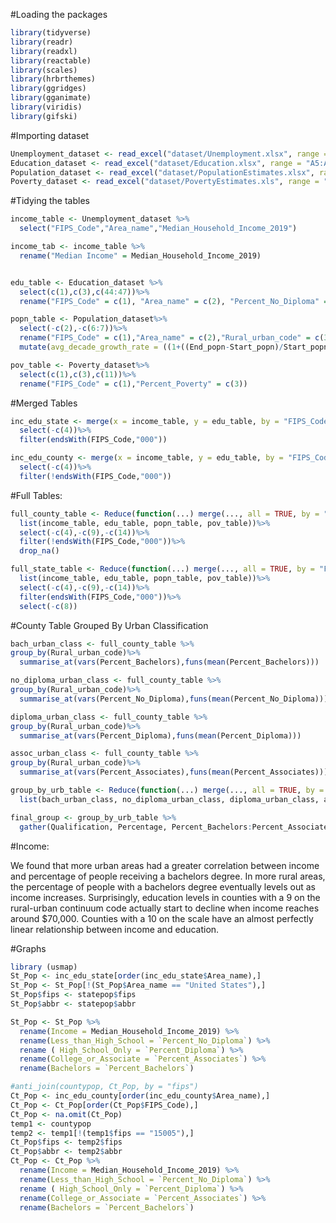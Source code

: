 #Loading the packages

```r
library(tidyverse)
library(readr)
library(readxl)
library(reactable)
library(scales)
library(hrbrthemes)
library(ggridges)
library(gganimate)
library(viridis)
library(gifski)
```

#Importing dataset

```r
Unemployment_dataset <- read_excel("dataset/Unemployment.xlsx", range = "A5:CN3201")
Education_dataset <- read_excel("dataset/Education.xlsx", range = "A5:AU3209")
Population_dataset <- read_excel("dataset/PopulationEstimates.xlsx", range = "A2:H3203")
Poverty_dataset <- read_excel("dataset/PovertyEstimates.xls", range = "A5:AB3198")
```

#Tidying the tables

```r
income_table <- Unemployment_dataset %>%
  select("FIPS_Code","Area_name","Median_Household_Income_2019")

income_tab <- income_table %>% 
  rename("Median Income" = Median_Household_Income_2019)


edu_table <- Education_dataset %>%
  select(c(1),c(3),c(44:47))%>%
  rename("FIPS_Code" = c(1), "Area_name" = c(2), "Percent_No_Diploma" = c(3), "Percent_Diploma" = c(4), "Percent_Associates" = c(5),"Percent_Bachelors" = c(6))

popn_table <- Population_dataset%>%
  select(-c(2),-c(6:7))%>%
  rename("FIPS_Code" = c(1),"Area_name" = c(2),"Rural_urban_code" = c(3),"Start_popn" = c(4), "End_popn" = c(5))%>%
  mutate(avg_decade_growth_rate = ((1+((End_popn-Start_popn)/Start_popn))^(1/3)-1))

pov_table <- Poverty_dataset%>%
  select(c(1),c(3),c(11))%>%
  rename("FIPS_Code" = c(1),"Percent_Poverty" = c(3))

```

#Merged Tables

```r
inc_edu_state <- merge(x = income_table, y = edu_table, by = "FIPS_Code")%>%
  select(-c(4))%>%
  filter(endsWith(FIPS_Code,"000"))

inc_edu_county <- merge(x = income_table, y = edu_table, by = "FIPS_Code")%>%
  select(-c(4))%>%
  filter(!endsWith(FIPS_Code,"000"))
```

#Full Tables:

```r
full_county_table <- Reduce(function(...) merge(..., all = TRUE, by = "FIPS_Code"),
  list(income_table, edu_table, popn_table, pov_table))%>%
  select(-c(4),-c(9),-c(14))%>%
  filter(!endsWith(FIPS_Code,"000"))%>%
  drop_na()

full_state_table <- Reduce(function(...) merge(..., all = TRUE, by = "FIPS_Code"),
  list(income_table, edu_table, popn_table, pov_table))%>%
  select(-c(4),-c(9),-c(14))%>%
  filter(endsWith(FIPS_Code,"000"))%>%
  select(-c(8))

```

#County Table Grouped By Urban Classification

```r
bach_urban_class <- full_county_table %>%
group_by(Rural_urban_code)%>%
  summarise_at(vars(Percent_Bachelors),funs(mean(Percent_Bachelors)))

no_diploma_urban_class <- full_county_table %>%
group_by(Rural_urban_code)%>%
  summarise_at(vars(Percent_No_Diploma),funs(mean(Percent_No_Diploma)))

diploma_urban_class <- full_county_table %>%
group_by(Rural_urban_code)%>%
  summarise_at(vars(Percent_Diploma),funs(mean(Percent_Diploma)))

assoc_urban_class <- full_county_table %>%
group_by(Rural_urban_code)%>%
  summarise_at(vars(Percent_Associates),funs(mean(Percent_Associates)))

```

```r
group_by_urb_table <- Reduce(function(...) merge(..., all = TRUE, by = "Rural_urban_code"),
  list(bach_urban_class, no_diploma_urban_class, diploma_urban_class, assoc_urban_class))
```

```r

final_group <- group_by_urb_table %>% 
  gather(Qualification, Percentage, Percent_Bachelors:Percent_Associates)

```

#Income:

We found that more urban areas had a greater correlation between income and
percentage of people receiving a bachelors degree. In more rural areas, the percentage of people with a bachelors degree eventually levels out as income increases. Surprisingly, education levels in counties with a 9 on the rural-urban continuum code actually start to decline when income reaches around $70,000. Counties with a 10 on the scale have an almost perfectly linear relationship between income and education.

#Graphs

```r
library (usmap)
St_Pop <- inc_edu_state[order(inc_edu_state$Area_name),]
St_Pop <- St_Pop[!(St_Pop$Area_name == "United States"),]
St_Pop$fips <- statepop$fips 
St_Pop$abbr <- statepop$abbr

St_Pop <- St_Pop %>% 
  rename(Income = Median_Household_Income_2019) %>% 
  rename(Less_than_High_School = `Percent_No_Diploma`) %>% 
  rename ( High_School_Only = `Percent_Diploma`) %>% 
  rename(College_or_Associate = `Percent_Associates`) %>% 
  rename(Bachelors = `Percent_Bachelors`)

```

```r
#anti_join(countypop, Ct_Pop, by = "fips")
Ct_Pop <- inc_edu_county[order(inc_edu_county$Area_name),]
Ct_Pop <- Ct_Pop[order(Ct_Pop$FIPS_Code),]
Ct_Pop <- na.omit(Ct_Pop)
temp1 <- countypop
temp2 <- temp1[!(temp1$fips == "15005"),]
Ct_Pop$fips <- temp2$fips
Ct_Pop$abbr <- temp2$abbr
Ct_Pop <- Ct_Pop %>% 
  rename(Income = Median_Household_Income_2019) %>% 
  rename(Less_than_High_School = `Percent_No_Diploma`) %>% 
  rename ( High_School_Only = `Percent_Diploma`) %>% 
  rename(College_or_Associate = `Percent_Associates`) %>% 
  rename(Bachelors = `Percent_Bachelors`)

```



